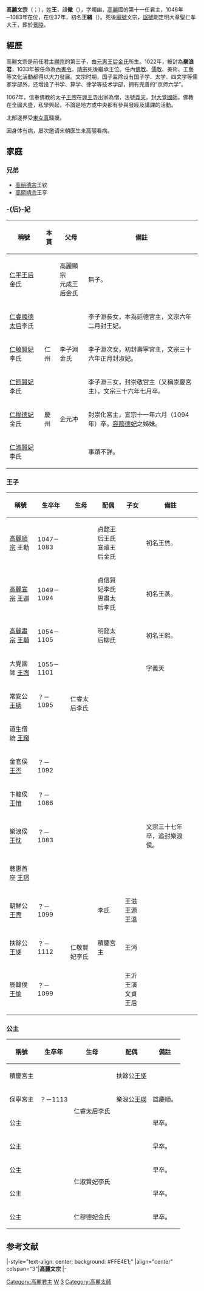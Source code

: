 {{about|[[高丽王朝|高丽王朝]]的国王（公元1046-1083年间在位）|[[朝鲜王朝|朝鲜王朝]]的国王（公元1450-1452年间在位）|朝鮮文宗}}
{{朝鮮半島君王
|名稱=高麗文宗
|高麗代數=11
|前任=[[高麗靖宗|高麗靖宗]]
|繼任=[[高麗順宗|高麗順宗]]
|畫像=
|說明=
|在位=1046年─1083年
|年號=
|姓名=王徽
|封號=
|字=燭幽
|號=
|別名=王緖
|出生年=1019年
|立世子=
|逝世年=1083年
|廟號=文宗
|諡號=剛定明大章聖仁孝大王
|陵墓=
|父親=[[高麗顯宗|高麗顯宗]]
|母親=[[元惠王后|元惠王后]]金氏
|王后=
|王妃=
}}
'''高麗文宗'''（{{kor|k=고려 문종|rm=Goryeo Munjong|hanja=高麗 文宗}}；{{bd|1019年|12月1日|1083年||catIdx=W王徽}}），姓'''王'''，諱'''徽'''（{{kor|k=왕휘|rm=Wang Hui|hanja=王徽}}），字燭幽，[[高麗|高麗]]國的第十一任君主，1046年─1083年在位，在位37年，初名'''王緖'''（{{kor|k=왕서|rm=Wang Seo|hanja=王緖}}）。死後[[廟號|廟號]]文宗，[[諡號|諡號]]剛定明大章聖仁孝大王，葬於[[景陵|景陵]]。

==經歷==
高麗文宗是前任君主[[高麗顯宗|顯宗]]的第三子，由[[元惠王后|元惠王后金氏]]所生。1022年，被封為'''樂浪君'''，1033年被任命為[[內書令|內書令]]。[[高麗靖宗|靖宗]]死後繼承王位。任內[[佛教|佛教]]、[[儒教_(宗教)|儒教]]、美術、工藝等文化活動都得以大力發展。文宗时期，国子监除设有国子学、太学、四文学等儒家学部外，还增设了书学、算学、律学等技术学部，拥有完善的“京师六学”{{r|hist| page=107}}。

1067年，信奉佛教的太子[[王煦|王煦]]在[[興王寺|興王寺]]出家為僧，法號[[義天|義天]]，封[[大覺國師|大覺國師]]。佛教在全國大盛，私學興起，不論是地方或中央都有參與發經及講課的活動。

北部邊界受[[東女真|東女真]]騷擾。

因身体有病，屡次邀请宋朝医生来高丽看病。
==家庭==
===兄弟===
*[[高丽德宗|高丽德宗]]王钦
*[[高丽靖宗|高丽靖宗]]王亨

===-{后}-妃===
{| class="wikitable"
|-
! 稱號 !! 本貫 !! 父母 !! 備註 
|-
|  [[仁平王后|仁平王后]]金氏 ||   || 高麗顯宗<br />元成王后金氏 ||  無子。
|-
|  [[仁睿太后|仁睿順德太后]]李氏 || rowspan="3" | 仁州 || rowspan="3" |李子淵<br />金氏  ||  李子淵長女，本為延德宮主，文宗六年二月封王妃。
|-
|  [[仁敬賢妃|仁敬賢妃]]李氏 ||     李子淵次女，初封壽寧宮主，文宗三十六年正月封淑妃。
|-
|  [[仁節賢妃|仁節賢妃]]李氏 ||   李子淵三女，封崇敬宮主（又稱崇慶宮主），文宗三十六年七月卒。
|-
|  [[仁穆德妃|仁穆德妃]]金氏 ||  慶州 ||  金元冲 || 封崇化宮主，宣宗十一年六月（1094年）卒。[[容節德妃|容節德妃]]之姊妹。 
|-
|  [[仁淑賢妃|仁淑賢妃]]李氏 ||   ||    || 事蹟不詳。
|}

=== 王子 ===
{| class="wikitable"
|-
! 稱號 !! 生卒年 !! 生母 !! 配偶 !! 子女!!備註
|-
| [[高麗順宗|高麗順宗]] 王勳 || 1047－1083 ||   rowspan="10" |仁睿太后李氏   || 貞懿王后王氏<br />宣禧王后金氏 ||   ||初名王烋。
|-
| [[高麗宣宗|高麗宣宗]] [[王運|王運]] ||   1049－1094     || 貞信賢妃李氏<br />思肅太后李氏 ||   ||初名王蒸。
|-
| [[高麗肅宗|高麗肅宗]] [[王顒|王顒]] ||    1054－1105    || 明懿太后柳氏 ||   ||初名王熙。
|-
| 大覺國師 [[王煦|王煦]] ||    1055－1101    ||       ||  || 字義天
|-
| 常安公 [[王琇_(高麗)|王琇]] ||   ？－1095    ||  ||   ||
|-
| 道生僧統 [[王竀|王竀]]  ||  ||        ||   ||
|-
| 金官侯 [[王㶨|王㶨]] || ？－1092 ||        ||   ||
|-
| 卞韓侯 [[王愔|王愔]] ||  ？－1086||        ||   ||
|-
| 樂浪侯 [[王忱_(高麗)|王忱]] ||  ？－1083      ||  ||   ||文宗三十七年卒，追封樂浪侯。
|-
| 聰惠首座 [[王璟_(高麗)|王璟]] ||        ||  ||   ||
|-
| 朝鮮公 [[王燾_(朝鮮公)|王燾]] ||？－1099 ||   rowspan="3" |仁敬賢妃李氏   || 李氏 || 王滋<br />王源<br />王溫 ||
|-
| 扶餘公 [[王㸂|王㸂]] || ？－1112 ||    積慶宮主	  || 王沔 || 
|-
| 辰韓侯 [[王愉_(高麗)|王愉]] || ？－1099 ||      || 王沂<br />王演<br />文貞王后 || 
|}

=== 公主 ===

{| class="wikitable"
|-
! 稱號 !! 生卒年 !! 生母 !! 配偶 !! 備註
|-
| 積慶宮主 ||  || rowspan="4" |仁睿太后李氏 || 扶餘公[[王㸂|王㸂]] ||  
|-
| 保寧宮主 ||  ？－1113  || 樂浪公[[王瑛|王瑛]] ||  諡慶順。
|-
| 公主 ||  ||      || 早卒。 
|-
| 公主 ||  ||      ||  早卒。 
|-
| 公主 ||  || rowspan="2" |仁淑賢妃李氏 ||   ||  早卒。 
|-
| 公主 ||    ||   || 早卒。 
|-
| 公主 ||  || 仁穆德妃金氏 ||   || 早卒。  
|}

==参考文献==
{{Reflist|refs=
<ref name=hist>{{cite book | language = | author =杨雨蕾等著 | coauthors =  | title =《韩国的历史与文化》 | date =2011年6月 | location =广州 | publisher =中山大学出版社 | id = | isbn =9787306038999 | ref =}}</ref>
}}


{{start box}}
|-style="text-align: center; background: #FFE4E1;"
|align="center" colspan="3"|'''高麗文宗'''
|-
{{s-before|[[高麗靖宗|高麗靖宗]]}}
{{s-title|[[朝鮮半島君主列表#高麗|高麗王朝國王]]|1046年─1083年}}
{{s-after|[[高麗順宗|高麗順宗]]}}
{{end box}}

{{高丽王朝君主}}

[[Category:高麗君主|Category:高麗君主]]
[[Category:1083年逝世|W]]
[[Category:高麗顯宗王子|3]]
[[Category:高麗太師|Category:高麗太師]]